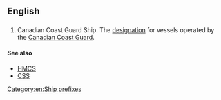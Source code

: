 {{wikipedia|Canadian Coast Guard Ship}}
==English==

==={{initialism}}===
{{en-initialism}}

# {{nautical|military}} Canadian Coast Guard Ship. The [[designation]] for vessels operated by the [[w:Canadian Coast Guard|Canadian Coast Guard]].

====See also====
* [[HMCS]]
* [[CSS]]

[[Category:en:Ship prefixes]]